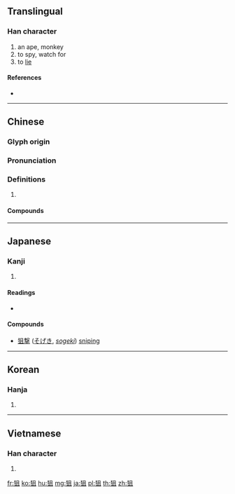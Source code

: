 ==Translingual==

===Han character===
{{Han char|rn=94|rad=犬|as=05|sn=8|four=47210|canj=KHBM|ids=⿰犭且}}

# an ape, monkey
# to spy, watch for
# to [[lie]]

====References====
* {{Han ref|kx=0709.140|dkj=20347|dj=1122.020|hdz=21339.080|uh=72D9|ud=29401|bh=AAAE|bd=43694}}

----

==Chinese==
{{zh-forms}}

===Glyph origin===
{{Han etym}}

===Pronunciation===
{{zh-pron
|m=jū
|c=zeoi1
|mc=y
|oc=y
|cat=
}}

===Definitions===
{{zh-hanzi}}

# {{rfdef|zh}}

====Compounds====
{{zh-der|狙伺|狙公|狙擊|狙殺|狙獪|狙詐|猵狙}}

----

==Japanese==

===Kanji===
{{ja-kanji|grade=c|rs=犬05}}

# {{defn|lang=ja|sort=犬05}}

====Readings====
* {{ja-readings|goon=[[そ]] (so)|kanon=[[しょ]] (sho)|kun=[[ねらう|ねら.う]] (nera.u), [[ねらい|ねら.い]] (nera.i)}}

====Compounds====
* [[狙撃]] ([[そげき]], ''[[sogeki]]'') [[sniping]]

----

==Korean==

===Hanja===
{{ko-hanja|hangeul=[[저]], [[처]]|eumhun=|rv=jeo, cheo|mr=chŏ, ch'ŏ|y=ce, che}}

# {{defn|lang=ko|sort=犬05}}

----

==Vietnamese==

===Han character===
{{vi-hantu|[[thư]]|rs=犬05}}

# {{defn|lang=vi|sort=犬05}}

[[fr:狙]]
[[ko:狙]]
[[hu:狙]]
[[mg:狙]]
[[ja:狙]]
[[pl:狙]]
[[th:狙]]
[[zh:狙]]